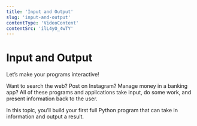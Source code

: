 ```yaml
---
title: 'Input and Output'
slug: 'input-and-output'
contentType: 'VideoContent'
contentSrc: 'ilL4yO_4wTY'
---
```


# Input and Output

Let’s make your programs interactive!

Want to search the web? Post on Instagram? Manage money in a banking app? All of these programs and applications take input, do some work, and present information back to the user.

In this topic, you’ll build your first full Python program that can take in information and output a result.